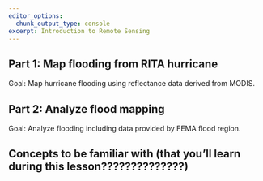 ```yaml
---
editor_options: 
  chunk_output_type: console
excerpt: Introduction to Remote Sensing
---
```


## Part 1: Map flooding from RITA hurricane  

Goal: Map hurricane flooding using reflectance data derived from MODIS.  
   

## Part 2: Analyze flood mapping 

Goal: Analyze flooding including data provided by FEMA flood region.  


## Concepts to be familiar with (that you'll learn during this lesson??????????????)





